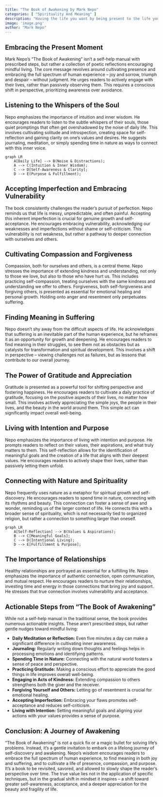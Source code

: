 ```yaml
---
title: "The Book of Awakening by Mark Nepo"
categories: [ "Spirituality And Meaning" ]
description: "Having the life you want by being present to the life you have"
image: 'image.png'
author: "Mark Nepo"
---
```

## Embracing the Present Moment

Mark Nepo's "The Book of Awakening" isn't a self-help manual with prescribed steps, but rather a collection of poetic reflections encouraging mindful living.  The core message revolves around cultivating presence and embracing the full spectrum of human experience – joy and sorrow, triumph and despair – without judgment.  He urges readers to actively engage with their lives, rather than passively observing them. This requires a conscious shift in perspective, prioritizing awareness over avoidance.

## Listening to the Whispers of the Soul

Nepo emphasizes the importance of intuition and inner wisdom. He encourages readers to listen to the subtle whispers of their souls, those quiet promptings that often get overshadowed by the noise of daily life.  This involves cultivating solitude and introspection, creating space for self-reflection and gaining clarity on one's values and desires.  He suggests journaling, meditation, or simply spending time in nature as ways to connect with this inner voice.

```mermaid
graph LR
    A[Daily Life] --> B(Noise & Distractions);
    A --> C(Intuition & Inner Wisdom);
    C --> D[Self-Awareness & Clarity];
    D --> E(Purpose & Fulfillment);
```

## Accepting Imperfection and Embracing Vulnerability

The book consistently challenges the reader's pursuit of perfection. Nepo reminds us that life is messy, unpredictable, and often painful. Accepting this inherent imperfection is crucial for genuine growth and self-acceptance.  He encourages embracing vulnerability, acknowledging our weaknesses and imperfections without shame or self-criticism.  This vulnerability is not weakness, but rather a pathway to deeper connection with ourselves and others.

## Cultivating Compassion and Forgiveness

Compassion, both for ourselves and others, is a central theme.  Nepo stresses the importance of extending kindness and understanding, not only to those we love, but also to those who have hurt us.  This includes practicing self-compassion, treating ourselves with the same kindness and understanding we offer to others. Forgiveness, both self-forgiveness and forgiving others, is presented as essential for emotional healing and personal growth.  Holding onto anger and resentment only perpetuates suffering.

## Finding Meaning in Suffering

Nepo doesn't shy away from the difficult aspects of life.  He acknowledges that suffering is an inevitable part of the human experience, but he reframes it as an opportunity for growth and deepening.  He encourages readers to find meaning in their struggles, to see them not as obstacles but as catalysts for transformation and spiritual development. This involves a shift in perspective – viewing challenges not as failures, but as lessons that contribute to our overall journey.

## The Power of Gratitude and Appreciation

Gratitude is presented as a powerful tool for shifting perspective and fostering happiness.  He encourages readers to cultivate a daily practice of gratitude, focusing on the positive aspects of their lives, no matter how small.  This involves actively appreciating the simple joys, the people in their lives, and the beauty in the world around them. This simple act can significantly impact overall well-being.

## Living with Intention and Purpose

Nepo emphasizes the importance of living with intention and purpose.  He prompts readers to reflect on their values, their aspirations, and what truly matters to them. This self-reflection allows for the identification of meaningful goals and the creation of a life that aligns with their deepest values.  He encourages readers to actively shape their lives, rather than passively letting them unfold.

## Connecting with Nature and Spirituality

Nepo frequently uses nature as a metaphor for spiritual growth and self-discovery.  He encourages readers to spend time in nature, connecting with its rhythms and beauty. This connection can foster a sense of awe and wonder, reminding us of the larger context of life.  He connects this with a broader sense of spirituality, which is not necessarily tied to organized religion, but rather a connection to something larger than oneself.

```mermaid
graph LR
    A[Self-Reflection] --> B(Values & Aspirations);
    B --> C[Meaningful Goals];
    C --> D(Intentional Living);
    D --> E[Fulfillment & Purpose];
```

## The Importance of Relationships

Healthy relationships are portrayed as essential for a fulfilling life.  Nepo emphasizes the importance of authentic connection, open communication, and mutual respect.  He encourages readers to nurture their relationships, investing time and energy in those connections that bring joy and support.  He stresses that true connection involves vulnerability and acceptance.

##  Actionable Steps from "The Book of Awakening"

While not a self-help manual in the traditional sense, the book provides numerous actionable insights.  These aren't prescribed steps, but rather gentle nudges toward mindful living:

* **Daily Meditation or Reflection:**  Even five minutes a day can make a significant difference in cultivating inner awareness.
* **Journaling:** Regularly writing down thoughts and feelings helps in processing emotions and identifying patterns.
* **Spending Time in Nature:**  Connecting with the natural world fosters a sense of peace and perspective.
* **Practicing Gratitude:**  Making a conscious effort to appreciate the good things in life improves overall well-being.
* **Engaging in Acts of Kindness:**  Extending compassion to others strengthens both the giver and the receiver.
* **Forgiving Yourself and Others:**  Letting go of resentment is crucial for emotional healing.
* **Accepting Imperfection:**  Embracing your flaws promotes self-acceptance and reduces self-criticism.
* **Living with Intention:**  Setting meaningful goals and aligning your actions with your values provides a sense of purpose.


##  Conclusion: A Journey of Awakening

"The Book of Awakening" is not a quick fix or a magic bullet for solving life's problems. Instead, it's a gentle invitation to embark on a lifelong journey of self-discovery and awakening.  Nepo's wisdom encourages readers to embrace the full spectrum of human experience, to find meaning in both joy and suffering, and to cultivate a life of presence, compassion, and purpose.  It’s a book to be revisited, savored, and allowed to slowly shape the reader's perspective over time.  The true value lies not in the application of specific techniques, but in the gradual shift in mindset it inspires – a shift toward greater self-awareness, acceptance, and a deeper appreciation for the beauty and fragility of life.

